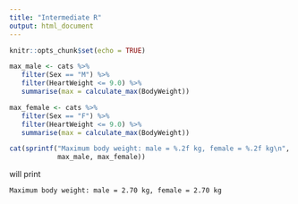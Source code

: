 ```yaml
---
title: "Intermediate R"
output: html_document
---
```


```r
knitr::opts_chunk$set(echo = TRUE)
```

```R
max_male <- cats %>%
   filter(Sex == "M") %>%
   filter(HeartWeight <= 9.0) %>%
   summarise(max = calculate_max(BodyWeight))

max_female <- cats %>%
   filter(Sex == "F") %>%
   filter(HeartWeight <= 9.0) %>%
   summarise(max = calculate_max(BodyWeight))

cat(sprintf("Maximum body weight: male = %.2f kg, female = %.2f kg\n",
            max_male, max_female))
```

will print

```
Maximum body weight: male = 2.70 kg, female = 2.70 kg
```

